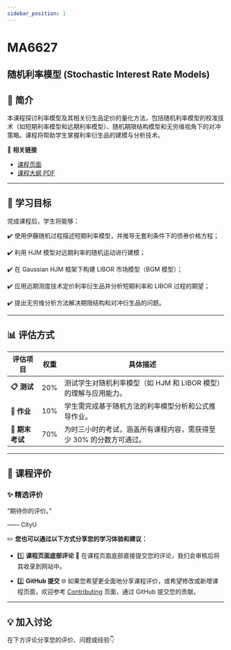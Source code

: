 ```yaml
---
sidebar_position: 1
---
```


# MA6627
## 随机利率模型 (Stochastic Interest Rate Models)

## **📘 简介**
本课程探讨利率模型及其相关衍生品定价的量化方法，包括随机利率模型的校准技术（如短期利率模型和远期利率模型）、随机期限结构模型和无穷维视角下的对冲策略。课程将帮助学生掌握利率衍生品的建模与分析技术。

🔗 **相关链接**
- [课程页面](https://www.cityu.edu.hk/catalogue/pg/202526/course/MA6627.htm)
- [课程大纲 PDF](https://www.cityu.edu.hk/catalogue/pg/202526/course/MA6627.pdf)

---

## **🎯 学习目标**

完成课程后，学生将能够：

✔️ 使用伊藤随机过程描述短期利率模型，并推导无套利条件下的债券价格方程；

✔️ 利用 HJM 模型对远期利率的随机运动进行建模；

✔️ 在 Gaussian HJM 框架下构建 LIBOR 市场模型（BGM 模型）；

✔️ 应用远期测度技术定价利率衍生品并分析短期利率和 LIBOR 过程的期望；

✔️ 提出无穷维分析方法解决期限结构和对冲衍生品的问题。

---

## **📊 评估方式**

| **评估项目**            | **权重** | **具体描述**                                                                                       |
|------------------------|---------|---------------------------------------------------------------------------------------------------|
| **📋 测试**             | 20%      | 测试学生对随机利率模型（如 HJM 和 LIBOR 模型）的理解与应用能力。                                             |
| **📂 作业**             | 10%      | 学生需完成基于随机方法的利率模型分析和公式推导作业。                                                      |
| **📝 期末考试**         | 70%      | 为时三小时的考试，涵盖所有课程内容，需获得至少 30% 的分数方可通过。                                           |

---

## **💬 课程评价**

### ✨ **精选评价**
<div className={commentStyles.commentBox}>
    <p className={commentStyles.commentText}>
        “期待你的评价。”
    </p>
    <p className={commentStyles.commentAuthor}>—— CityU</p>
</div>

✏️ **您也可以通过以下方式分享您的学习体验和建议：**

- 1️⃣ **课程页面底部评论**
💬 在课程页面底部直接提交您的评论，我们会审核后将其收录到网站中。

- 2️⃣ **GitHub 提交**
🌐 如果您希望更全面地分享课程评价，或希望修改或新增课程页面，欢迎参考 [Contributing](/contributing) 页面，通过 GitHub 提交您的贡献。

---

## **💡 加入讨论**

在下方评论分享您的评价、问题或经验👇
<Utterances />